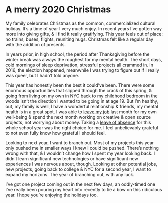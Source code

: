 # A merry 2020 Christmas

My family celebrates Christmas as the common, commercialized cultural holiday. It’s a time of year I very much enjoy. In recent years I’ve gotten way more into giving gifts, & I find it really gratifying. This year feels out of place: no trains, buses, flights, reuniting hugs. Christmas felt like a regular day with the addition of presents.

In years prior, in high school, the period after Thanksgiving before the winter break was always the roughest for my mental health. The short days, cold mornings of sleep deprivation, stressful projects all crammed in. In 2016, the election happened, meanwhile I was trying to figure out if I really was queer, but I hadn’t told anyone.

This year has honestly been the best it could’ve been. There were some enormous opportunities that slipped through the crack of this spring, & going from living on my own in NYC back to my childhood bedroom in the woods isn’t the direction I wanted to be going in at age 19. But I’m healthy, out, my family is well, I have a wonderful relationship & friends, my mental health is in a great spot. I was able to [leave my job](/2020-11-12_i_quit_hack_club/) last month for my own well-being & spend the next month working on creative & open source projects, not worrying about money. Taking a [leave of absence](/2020-07-07_leave_of_absence/) for this whole school year was the right choice for me. I feel unbelievably grateful to not even fully know how grateful I should feel.

Looking to next year, I want to branch out. Most of my projects this year only pushed me in smaller ways I knew I could be pushed. There’s nothing wrong with that, & I wouldn’t change how I spent my year looking back. I didn’t learn significant new technologies or have significant new experiences I was nervous about, though. Looking at other potential jobs, new projects, going back to college & NYC for a second year, I want to expand my horizons. The year of branching out, with any luck.

I’ve got one project coming out in the next few days, an oddly-timed one I’ve really been pouring my heart into recently to tie a bow on this ridiculous year. I hope you’re enjoying the holidays too.
